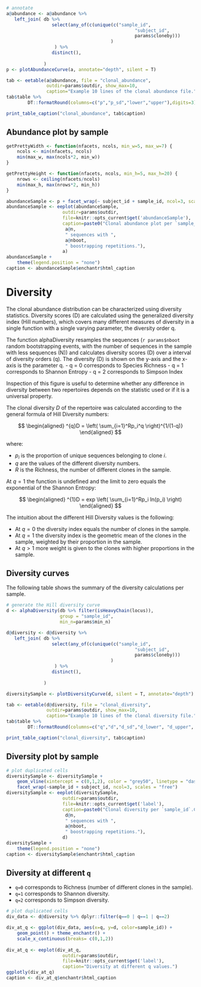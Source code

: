 
```r
# annotate
a@abundance <- a@abundance %>%
   left_join( db %>% 
                 select(any_of(c(unique(c("sample_id", 
                                                "subject_id",
                                                params$cloneby)))
                                       )
                  ) %>%
                 distinct(),
              
              )
p <- plotAbundanceCurve(a, annotate="depth", silent = T)
```

```r
tab <- eetable(a@abundance, file = "clonal_abundance", 
               outdir=params$outdir, show_max=10,
               caption="Example 10 lines of the clonal abundance file.")
tab$table %>%
        DT::formatRound(columns=c("p","p_sd","lower","upper"),digits=3)
```
```r
print_table_caption("clonal_abundance", tab$caption)
```

## Abundance plot by sample

```r
getPrettyWidth <- function(nfacets, ncols, min_w=5, max_w=7) {
    ncols <- min(nfacets, ncols)
    min(max_w, max(ncols*2, min_w))
}

getPrettyHeight <- function(nfacets, ncols, min_h=5, max_h=20) {
    nrows <- ceiling(nfacets/ncols)
    min(max_h, max(nrows*2, min_h))
}
```


```r
abundanceSample <- p + facet_wrap(~ subject_id + sample_id, ncol=3, scales = "free")
abundanceSample <- eeplot(abundanceSample, 
                     outdir=params$outdir, 
                     file=knitr::opts_current$get('abundanceSample'),
                     caption=paste0("Clonal abundance plot per `sample_id`. Clonal abundance was calculated with a sample of N=",
                      a@n,
                      " sequences with ",
                      a@nboot,
                      " boostrapping repetitions."),
                     a)
abundanceSample +
    theme(legend.position = "none")
caption <- abundanceSample$enchantr$html_caption  
```

# Diversity

The clonal abundance distribution can be characterized using diversity statistics. Diversity scores (D) are calculated using the generalized diversity index (Hill numbers), which covers many different measures of diversity in a single function with a single varying parameter, the diversity order q.

The function alphaDiversity resamples the sequences (`r params$nboot` random bootstrapping events, with the number of sequences in the sample with less sequences (N)) and calculates diversity scores (D) over a interval of diversity orders (q). The diversity (D) is shown on the y-axis and the x-axis is the parameter q. - q = 0 corresponds to Species Richness - q = 1 corresponds to Shannon Entropy - q = 2 corresponds to Simpson Index

Inspection of this figure is useful to determine whether any difference in diversity between two repertoires depends on the statistic used or if it is a universal property. 


The clonal diversity $D$ of the repertoire was calculated according to the general formula of Hill Diversity
numbers:

$$
\begin{aligned}
    ^{q}D = \left( \sum_{i=1}^Rp_i^q \right)^{1/(1-q)}
\end{aligned}
$$

where:

* $p_i$ is the proportion of unique sequences belonging to clone $i$.
* $q$ are the values of the different diversity numbers.
* $R$ is the Richness, the number of different clones in the sample.

At $q=1$ the function is undefined and the limit to zero equals the exponential of the Shannon Entropy:

$$
\begin{aligned}
    ^{1}D = exp \left(  \sum_{i=1}^Rp_i ln(p_i)  \right)
\end{aligned}
$$

The intuition about the different Hill Diversity values is the following:

* At $q=0$ the diversity index equals the number of clones in the sample.
* At $q=1$ the diversity index is the geometric mean of the clones in the sample,
weighted by their proportion in the sample.
* At $q>1$ more weight is given to the clones with higher proportions in the sample.


## Diversity curves

The following table shows the summary of the diversity calculations per sample.

```r
# generate the Hill diversity curve
d <- alphaDiversity(db %>% filter(isHeavyChain(locus)), 
                    group = "sample_id", 
                    min_n=params$min_n)

d@diversity <- d@diversity %>%
   left_join( db %>% 
                 select(any_of(c(unique(c("sample_id", 
                                                "subject_id", 
                                                params$cloneby)))
                                       )
                  ) %>%
                 distinct(),
              
              )

diversitySample <- plotDiversityCurve(d, silent = T, annotate="depth")

tab <- eetable(d@diversity, file = "clonal_diversity", 
               outdir=params$outdir, show_max=10,
               caption="Example 10 lines of the clonal diversity file.")
tab$table %>%
        DT::formatRound(columns=c("q","d","d_sd","d_lower", "d_upper", "e", "e_lower", "e_upper"),digits=3)
```
```r
print_table_caption("clonal_diversity", tab$caption)
```

## Diversity plot by sample

```r
# plot duplicated cells
diversitySample <- diversitySample + 
    geom_vline(xintercept = c(0,1,2), color = "grey50", linetype = "dashed") +
    facet_wrap(~sample_id + subject_id, ncol=3, scales = "free")
diversitySample <- eeplot(diversitySample, 
                     outdir=params$outdir, 
                     file=knitr::opts_current$get('label'),
                     caption=paste0("Clonal diversity per `sample_id`.Clonal diversity was calculated with a sample of N=",
                      d@n,
                      " sequences with ",
                      a@nboot,
                      " boostrapping repetitions."),
                     d)
diversitySample +
    theme(legend.position = "none")
caption <- diversitySample$enchantr$html_caption
```

## Diversity at different `q`

- `q=0` corresponds to Richness (number of different clones in the sample).
- `q=1` corresponds to Shannon diversity.
- `q=2` corresponds to Simpson diversity.

```r
# plot duplicated cells
div_data <- d@diversity %>% dplyr::filter(q==0 | q==1 | q==2)

div_at_q <- ggplot(div_data, aes(x=q, y=d, color=sample_id)) +
    geom_point() + theme_enchantr() +
    scale_x_continuous(breaks= c(0,1,2))
    
div_at_q <- eeplot(div_at_q, 
                     outdir=params$outdir, 
                     file=knitr::opts_current$get('label'),
                     caption="Diversity at different q values.")
ggplotly(div_at_q)
caption <- div_at_q$enchantr$html_caption
```
